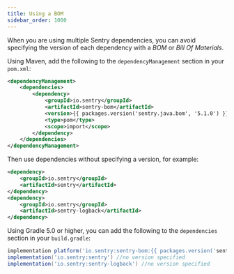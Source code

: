 ```yaml
---
title: Using a BOM
sidebar_order: 1000
---
```


When you are using multiple Sentry dependencies, you can avoid specifying the version of each dependency with a *BOM* or *Bill Of Materials*.

Using Maven, add the following to the `dependencyManagement` section in your `pom.xml`:

```xml {tabTitle:Maven}{filename:pom.xml}
<dependencyManagement>
    <dependencies>
        <dependency>
            <groupId>io.sentry</groupId>
            <artifactId>sentry-bom</artifactId>
            <version>{{ packages.version('sentry.java.bom', '5.1.0') }}</version>
            <type>pom</type>
            <scope>import</scope>
        </dependency>
    </dependencies>
</dependencyManagement>
```

Then use dependencies without specifying a version, for example:

```xml {tabTitle:Maven}{filename:pom.xml}
<dependency>
    <groupId>io.sentry</groupId>
    <artifactId>sentry</artifactId>
</dependency>
<dependency>
    <groupId>io.sentry</groupId>
    <artifactId>sentry-logback</artifactId>
</dependency>
```

Using Gradle 5.0 or higher, you can add the following to the `dependencies` section in your `build.gradle`:

```groovy {filename:build.gradle}
implementation platform('io.sentry:sentry-bom:{{ packages.version('sentry.java.bom', '5.1.0') }}') //import bom
implementation('io.sentry:sentry') //no version specified
implementation('io.sentry:sentry-logback') //no version specified
```
